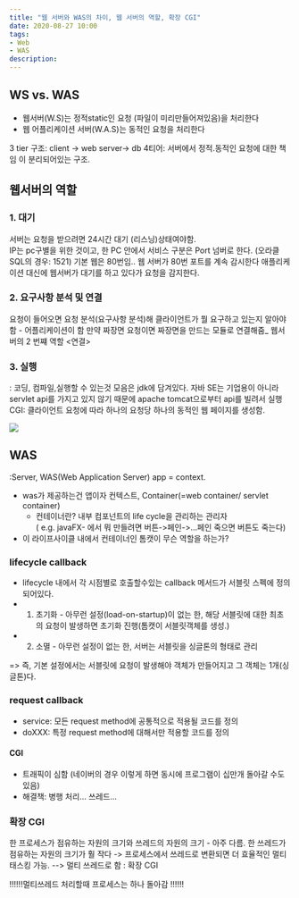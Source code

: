 ```yaml
---
title: "웹 서버와 WAS의 차이, 웹 서버의 역할, 확장 CGI"
date: 2020-08-27 10:00
tags:
- Web
- WAS
description: 
---
```


## WS vs. WAS

- 웹서버(W.S)는 정적static인 요청 (파일이 미리만들어져있음)을 처리한다
- 웹 어플리케이션 서버(W.A.S)는 동적인 요청을 처리한다

3 tier 구조: client -> web server-> db
4티어: 서버에서 정적.동적인 요청에 대한 책임 이 분리되어있는 구조.

## 웹서버의 역할

### 1. 대기

서버는 요청을 받으려면 24시간 대기 (리스닝)상태여야함.  
IP는 pc구별을 위한 것이고, 한 PC 안에서 서비스 구분은 Port 넘버로 한다. (오라클 SQL의 경우: 1521)
기본 웹은 80번임.. 웹 서버가 80번 포트를 계속 감시한다
애플리케이션 대신에 웹서버가 대기를 하고 있다가 요청을 감지한다.

### 2. 요구사항 분석 및 연결

요청이 들어오면 요청 분석(요구사항 분석)해 클라이언트가 뭘 요구하고 있는지 알아야함 - 어플리케이션이 함
만약 짜장면 요청이면 짜장면을 만드는 모듈로 연결해줌_ 웹서버의 2 번쨰 역할 <연결>  

### 3. 실행

: 코딩, 컴파일,실행할 수 있는것 모음은 jdk에 담겨있다. 자바 SE는 기업용이 아니라 servlet api를 가지고 있지 않기 때문에 apache tomcat으로부터 api를 빌려서 실행  
CGI: 클라이언트 요청에 따라 하나의 요청당 하나의 동적인 웹 페이지를 생성함.  

![](https://img1.daumcdn.net/thumb/R1280x0/?scode=mtistory2&fname=https%3A%2F%2Fblog.kakaocdn.net%2Fdn%2FbNzqkt%2FbtqHjrvGsIl%2FszkOSSF10gv1zlvbcRBEH1%2Fimg.png)

## WAS

:Server, WAS(Web Application Server) app = context.

- was가 제공하는건 앱이자 컨텍스트, Container(=web container/ servlet container)
  - 컨테이너란? 내부 컴포넌트의 life cycle을 관리하는 관리자  
       ( e.g. javaFX- 에서 뭐 만들려면 버튼->페인->...페인 죽으면 버튼도 죽는다)  
- 이 라이프사이클 내에서 컨테이너인 톰캣이 무슨 역할을 하는가?

### lifecycle callback

- lifecycle 내에서 각 시점별로 호출할수있는 callback 메서드가 서블릿 스펙에 정의되어있다.
- 1) 초기화 - 아무런 설정(load-on-startup)이 없는 한, 해당 서블릿에 대한 최초의 요청이 발생하면 초기화 진행(톰캣이 서블릿객체를 생성.)
- 2) 소멸 - 아무런 설정이 없는 한, 서버는 서블릿을 싱글톤의 형태로 관리

=> 즉, 기본 설정에서는 서블릿에 요청이 발생해야 객체가 만들어지고 그 객체는 1개(싱글톤)다.

### request callback

- service: 모든 request method에 공통적으로 적용될 코드를 정의
- doXXX: 특정 request method에 대해서만 적용할 코드를 정의

#### CGI

- 트래픽이 심함 (네이버의 경우 이렇게 하면 동시에 프로그램이 십만개 돌아갈 수도 있음)
- 해결책: 병행 처리... 쓰레드...

### 확장 CGI

한 프로세스가 점유하는 자원의 크기와 쓰레드의 자원의 크기 - 아주 다름.
한 쓰레드가 점유하는 자원의 크기가 훨 작다 -> 프로세스에서 쓰레드로 변환되면 더 효율적인 멀티태스킹 가능.
--> 멀티 쓰레드로 함 : 확장 CGI

!!!!!!멀티쓰레드 처리할때 프로세스는 하나 돌아감 !!!!!!

